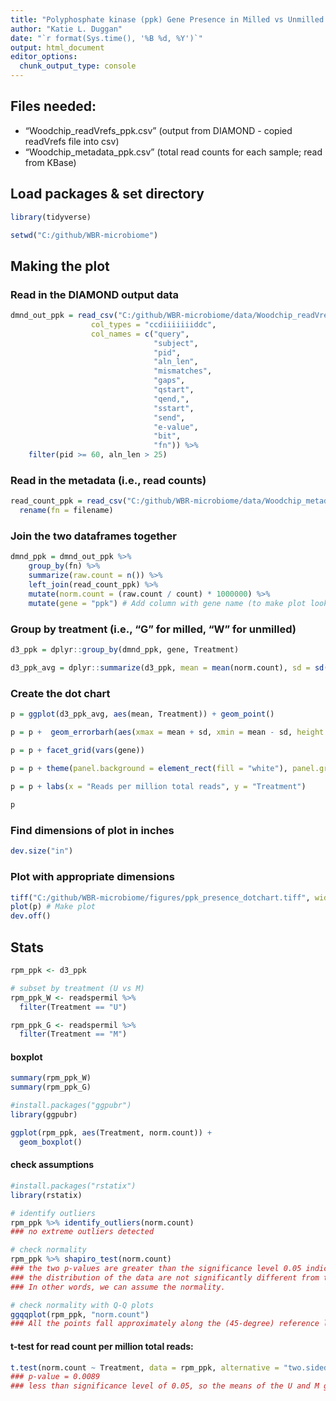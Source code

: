 ```yaml
---
title: "Polyphosphate kinase (ppk) Gene Presence in Milled vs Unmilled Woodchips"
author: "Katie L. Duggan"
date: "`r format(Sys.time(), '%B %d, %Y')`"
output: html_document
editor_options: 
  chunk_output_type: console
---
```

## Files needed:

- "Woodchip_readVrefs_ppk.csv" (output from DIAMOND - copied readVrefs file into csv)
- "Woodchip_metadata_ppk.csv" (total read counts for each sample; read from KBase)

## Load packages & set directory
```r
library(tidyverse)

setwd("C:/github/WBR-microbiome")
```

## Making the plot

### Read in the DIAMOND output data
```r
dmnd_out_ppk = read_csv("C:/github/WBR-microbiome/data/Woodchip_readVrefs_ppk.csv", 
                  col_types = "ccdiiiiiiiddc", 
                  col_names = c("query", 
                                "subject", 
                                "pid",
                                "aln_len", 
                                "mismatches", 
                                "gaps", 
                                "qstart", 
                                "qend,", 
                                "sstart", 
                                "send", 
                                "e-value", 
                                "bit", 
                                "fn")) %>%
    filter(pid >= 60, aln_len > 25)
```

### Read in the metadata (i.e., read counts)
```r
read_count_ppk = read_csv("C:/github/WBR-microbiome/data/Woodchip_metadata_ppk.csv") %>%
  rename(fn = filename)
```

### Join the two dataframes together
```r
dmnd_ppk = dmnd_out_ppk %>%
    group_by(fn) %>%
    summarize(raw.count = n()) %>%
    left_join(read_count_ppk) %>%
    mutate(norm.count = (raw.count / count) * 1000000) %>% 
    mutate(gene = "ppk") # Add column with gene name (to make plot look the same as N and CAZy plots)
```

### Group by treatment (i.e., "G" for milled, "W" for unmilled)
```r
d3_ppk = dplyr::group_by(dmnd_ppk, gene, Treatment)

d3_ppk_avg = dplyr::summarize(d3_ppk, mean = mean(norm.count), sd = sd(norm.count))
```

### Create the dot chart
```r
p = ggplot(d3_ppk_avg, aes(mean, Treatment)) + geom_point()

p = p +  geom_errorbarh(aes(xmax = mean + sd, xmin = mean - sd, height = .5)) + expand_limits(x = 0)

p = p + facet_grid(vars(gene))

p = p + theme(panel.background = element_rect(fill = "white"), panel.grid.major.x = element_blank(), strip.background =element_rect(fill="gold"), panel.grid.major.y = element_line(linetype=3, color="dark grey"), legend.position="none", axis.text.y = element_text(size = 10)) #add legend position none.

p = p + labs(x = "Reads per million total reads", y = "Treatment")
  
p
```

### Find dimensions of plot in inches
```r
dev.size("in")
```

### Plot with appropriate dimensions
```r
tiff("C:/github/WBR-microbiome/figures/ppk_presence_dotchart.tiff", width = 8.4, height = 3, units = 'in', res = 150)
plot(p) # Make plot
dev.off()
```


## Stats
```r
rpm_ppk <- d3_ppk

# subset by treatment (U vs M)
rpm_ppk_W <- readspermil %>% 
  filter(Treatment == "U")

rpm_ppk_G <- readspermil %>% 
  filter(Treatment == "M")
```

#### boxplot
```r
summary(rpm_ppk_W)
summary(rpm_ppk_G)

#install.packages("ggpubr")
library(ggpubr)

ggplot(rpm_ppk, aes(Treatment, norm.count)) +
  geom_boxplot()
```

#### check assumptions
```r
#install.packages("rstatix")
library(rstatix)

# identify outliers
rpm_ppk %>% identify_outliers(norm.count)
### no extreme outliers detected

# check normality
rpm_ppk %>% shapiro_test(norm.count) 
### the two p-values are greater than the significance level 0.05 indicating that 
### the distribution of the data are not significantly different from the normal distribution. 
### In other words, we can assume the normality.

# check normality with Q-Q plots
ggqqplot(rpm_ppk, "norm.count")
### All the points fall approximately along the (45-degree) reference line, for each group. So we can assume normality of the data.
```

#### t-test for read count per million total reads:
```r
t.test(norm.count ~ Treatment, data = rpm_ppk, alternative = "two.sided", paired = FALSE, conf.level = 0.95)
### p-value = 0.0089
### less than significance level of 0.05, so the means of the U and M groups are significantly different from each other.
```


